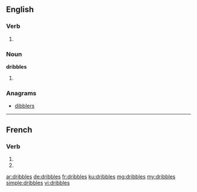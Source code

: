 {{also|dribblés}}
==English==

===Verb===
{{head|en}}

# {{en-third-person singular of|dribble}}

===Noun===
'''dribbles'''

# {{plural of|dribble}}

===Anagrams===
* [[dibblers#English|dibblers]]

----

==French==

===Verb===
{{fr-verb-form}}

# {{conjugation of|dribbler||2|s|pres|ind|lang=fr}}
# {{conjugation of|dribbler||2|s|pres|sub|lang=fr}}

[[ar:dribbles]]
[[de:dribbles]]
[[fr:dribbles]]
[[ku:dribbles]]
[[mg:dribbles]]
[[my:dribbles]]
[[simple:dribbles]]
[[vi:dribbles]]